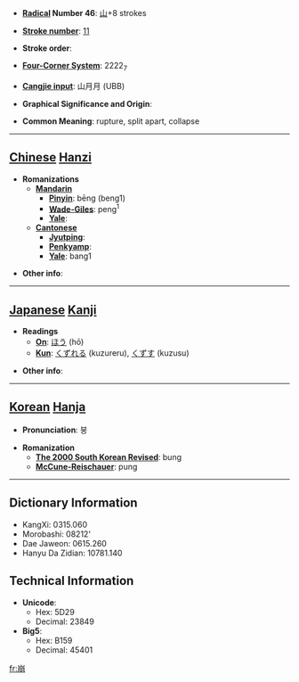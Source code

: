 * '''[[Wiktionary:Chinese radical index| Radical]] Number 46''': [[Wiktionary:Chinese radical index 山|山]]+8 strokes

* '''[[Wiktionary:Chinese total strokes index|Stroke number]]''': [[Wiktionary:Chinese total strokes index 11|11]]

* '''Stroke order''': 

* '''[[Wiktionary:Chinese four corner index|Four-Corner System]]''': 2222<sub>7</sub>

* '''[[Wiktionary:Chinese Cangjie index|Cangjie input]]''': 山月月 (UBB)

* '''Graphical Significance and Origin''': 

* '''Common Meaning''': rupture, split apart, collapse

----

== [[Chinese]] [[Hanzi]] ==

* '''Romanizations'''
** '''[[Mandarin]]'''
*** '''[[Pinyin]]''': bēng (beng1)
*** '''[[Wade-Giles]]''': peng<sup>1</sup>
*** '''[[Yale]]''': 
** '''[[Cantonese]]'''
*** '''[[Jyutping]]''':
*** '''[[Penkyamp]]''': 
*** '''[[Yale]]''': bang1

* '''Other info''': 

----

== [[Japanese]] [[Kanji]] ==

* '''Readings'''
** '''[[On]]''': [[ほう]] (hō)
** '''[[Kun]]''': [[くずれる]] (kuzureru), [[くずす]] (kuzusu)

* '''Other info''':  

----

== [[Korean]] [[Hanja]] ==

* '''Pronunciation''': 붕

* '''Romanization'''
** '''[[The 2000 South Korean Revised Romanization|The 2000 South Korean Revised]]''': bung
** '''[[McCune-Reischauer]]''': pung

----

== Dictionary Information ==

* KangXi: 0315.060
* Morobashi: 08212'
* Dae Jaweon: 0615.260
* Hanyu Da Zidian: 10781.140

== Technical Information ==

* '''Unicode''':
** Hex: 5D29
** Decimal: 23849
* '''Big5''':
** Hex: B159
** Decimal: 45401

[[fr:崩]]